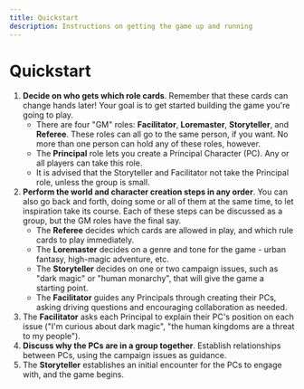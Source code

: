 ```yaml
---
title: Quickstart
description: Instructions on getting the game up and running
---
```


# Quickstart

1. **Decide on who gets which role cards**. Remember that these cards can change hands later! Your goal is to get started building the game you're going to play.
   - There are four "GM" roles: **Facilitator**, **Loremaster**, **Storyteller**, and **Referee**. These roles can all go to the same person, if you want. No more than one person can hold any of these roles, however.
   - The **Principal** role lets you create a Principal Character (PC). Any or all players can take this role.
   - It is advised that the Storyteller and Facilitator not take the Principal role, unless the group is small.
2. **Perform the world and character creation steps in any order**. You can also go back and forth, doing some or all of them at the same time, to let inspiration take its course. Each of these steps can be discussed as a group, but the GM roles have the final say.
   - The **Referee** decides which cards are allowed in play, and which rule cards to play immediately.
   - The **Loremaster** decides on a genre and tone for the game - urban fantasy, high-magic adventure, etc.
   - The **Storyteller** decides on one or two campaign issues, such as "dark magic" or "human monarchy", that will give the game a starting point.
   - The **Facilitator** guides any Principals through creating their PCs, asking driving questions and encouraging collaboration as needed.
3. The **Facilitator** asks each Principal to explain their PC's position on each issue ("I'm curious about dark magic", "the human kingdoms are a threat to my people").
4. **Discuss why the PCs are in a group together**. Establish relationships between PCs, using the campaign issues as guidance.
5. The **Storyteller** establishes an initial encounter for the PCs to engage with, and the game begins.
